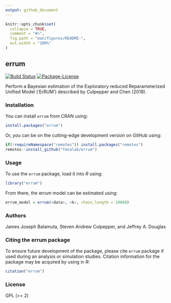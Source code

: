 ```yaml
---
output: github_document
---
```


<!-- README.md is generated from README.Rmd. Please edit that file -->

```r
knitr::opts_chunk$set(
  collapse = TRUE,
  comment = "#>",
  fig.path = "man/figures/README-",
  out.width = "100%"
)
```

## errum

<!-- badges: start -->
[![Build Status](https://travis-ci.org/tmsalab/errum.svg)](https://travis-ci.org/tmsalab/errum)
[![Package-License](http://img.shields.io/badge/license-GPL%20(%3E=2)-brightgreen.svg?style=flat)](http://www.gnu.org/licenses/gpl-2.0.html)
<!-- badges: end -->

Perform a Bayesian estimation of the Exploratory reduced Reparameterized Unified
Model ('ErRUM') described by Culpepper and Chen (2018).

### Installation

You can install `errum` from CRAN using:

```r
install.packages("errum")
```

Or, you can be on the cutting-edge development version on GitHub using:

```r
if(!requireNamespace("remotes")) install.packages("remotes")
remotes::install_github("tmsalab/errum")
```

### Usage

To use the `errum` package, load it into _R_ using:

```r
library("errum")
```

From there, the errum model can be estimated using:

```r
errum_model = errum(<data>, <k>, chain_length = 10000)
```

### Authors

James Joseph Balamuta, Steven Andrew Culpepper, and Jeffrey A. Douglas

### Citing the errum package

To ensure future development of the package, please cite `errum`
package if used during an analysis or simulation studies. Citation information
for the package may be acquired by using in *R*:

```r
citation("errum")
```

### License

GPL (>= 2)
